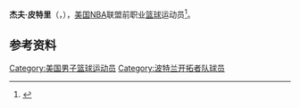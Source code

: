 {{noteTA|G1=NBA}}
{{Infobox NBA Player
| name         = 杰夫·皮特里<br/>{{lang|en|Geoff Petrie}}
| number       = 45
| position     = 得分后卫，控球后卫     
| birth_date   = {{Birth date|1948|4|17}}
| birth_place  = {{USA}}[[宾夕法尼亚州|宾夕法尼亚州]]Darby, Pennsylvania
| nationality  = {{USA}}
| height_ft    = 6 
| height_in    = 4
| weight_lb    = 190
| highschool   = Springfield in Springfield, Pennsylvania 
| college      = Princeton University 
| draft =
| draft_year   = 1970
| draft_round  = 1
| draft_pick   = 8
| draft_team   = [[波特兰开拓者|波特兰开拓者]]
| career_start = 1970
| career_end   = 1976
| teams        = <!-- 效力過球隊 -->
| coach        = <!-- 執教過球隊 -->
| highlights   = <!-- 生涯焦點與獲得獎項 -->
| stat1label   = 
| stat1value   = 
| stat2label   = 
| stat2value   = 
| stat3label   = 
| stat3value   = 
| letter       = 
| bbr          = 
| profile      = 
| HOF          = <!-- 名人堂 -->
| HOF_player   = <!-- 球員名人堂 -->
| HOF_coach    = <!-- 教練名人堂 -->
}}

'''杰夫·皮特里'''（{{lang-en|'''Geoff Petrie'''}}，{{Bd|1948年|4月17日||}}），[[美国|美国]][[NBA|NBA]]联盟前职业[[篮球|篮球]]运动员<ref>{{Cite web|url=http://www.basketball-reference.com/players/p/petrige01.html|title=吉奥夫·皮特里|accessdate=2016年4月18日|author=|date=|publisher=|archive-date=2010年5月24日|archive-url=https://web.archive.org/web/20100524010030/http://www.basketball-reference.com/players/p/petrige01.html|dead-url=no}}</ref>。

==参考资料==
{{reflist}}

{{Basketball-player-stub}}
{{1970 NBA Draft}}
{{NBA年度最佳行政人员}}

{{Authority control}}
{{DEFAULTSORT:Petrie, Geoff}}
[[Category:美国男子篮球运动员|Category:美国男子篮球运动员]]
[[Category:波特兰开拓者队球员|Category:波特兰开拓者队球员]]